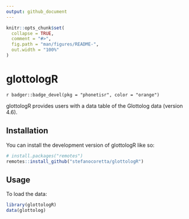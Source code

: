 ```yaml
---
output: github_document
---
```


<!-- README.md is generated from README.Rmd. Please edit that file -->

```r
knitr::opts_chunk$set(
  collapse = TRUE,
  comment = "#>",
  fig.path = "man/figures/README-",
  out.width = "100%"
)
```

# glottologR

<!-- badges: start -->
`r badger::badge_devel(pkg = "phonetisr", color = "orange")`
<!-- badges: end -->

glottologR provides users with a data table of the Glottolog data (version 4.6).

## Installation

You can install the development version of glottologR like so:

``` r
# install.packages("remotes")
remotes::install_github("stefanocoretta/glottologR")
```

## Usage

To load the data:

``` r
library(glottologR)
data(glottolog)
```
